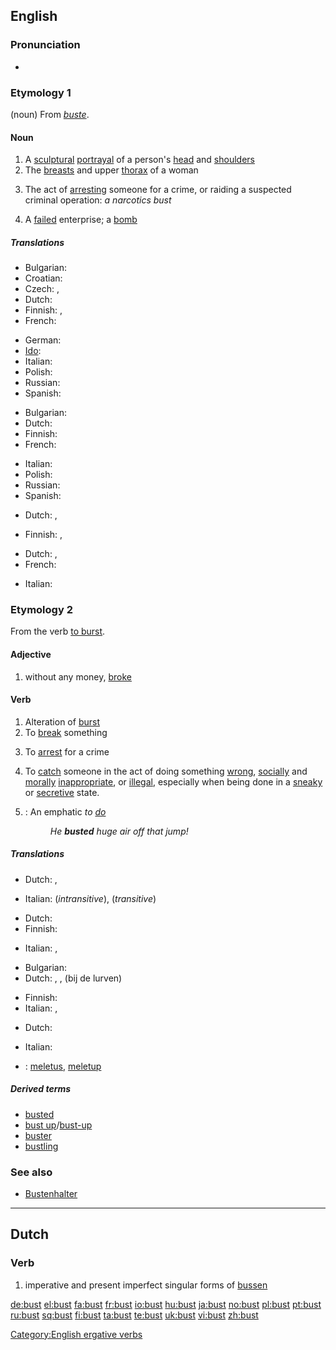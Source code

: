 {{wikipedia}}
==English==

===Pronunciation===
* {{IPA|/'bʌst/}}
*: {{rhymes|ʌst}}

===Etymology 1===
(noun) From {{etyl|fr}} ''[[buste]]''.

====Noun====
{{en-noun}}

# A [[sculptural]] [[portrayal]] of a person's [[head]] and [[shoulder]]s
# The [[breast]]s and upper [[thorax]] of a woman
# {{slang}} The act of [[arresting]] someone for a crime, or raiding a suspected criminal operation: ''a narcotics bust''
# {{slang}} A [[failed]] enterprise; a [[bomb]]

=====Translations=====
{{trans-top|sculptural portrayal of a person's head and shoulders}}
* Bulgarian: {{t|bg|бюст|m|sc=Cyrl}}
* Croatian: {{t-|hr|bista|f|alt=bȉsta}}
* Czech: {{t-|cs|busta|f}}, {{t-|cs|bysta|f}}
* Dutch: {{t-|nl|buste}} {{m|f}}
* Finnish: {{t-|fi|rintakuva}}, {{t-|fi|pysti}}
* French: {{t+|fr|buste|m}}
{{trans-mid}}
* German: {{t+|de|Büste|f}}
* [[Ido]]: {{t+|io|busto|xs=Ido}}
* Italian: {{t-|it|busto|m}}
* Polish: {{t|pl|popiersie|m}}
* Russian: {{t|ru|бюст|m|sc=Cyrl}}
* Spanish: {{t+|es|busto|m}}
{{trans-bottom}}

{{trans-top|breasts and upper thorax of a woman}}
* Bulgarian: {{t|bg|бюст|m|sc=Cyrl}}
* Dutch: {{t-|nl|buste}} {{m|f}}
* Finnish: {{t+|fi|povi}}
* French: {{t+|fr|buste|m}}
{{trans-mid}}
* Italian: {{t-|it|busto|m}}
* Polish: {{t|pl|popiersie|m}}
* Russian: {{t|ru|бюст|m|sc=Cyrl}}
* Spanish: {{t+|es|busto|m}}
{{trans-bottom}}

{{trans-top|(slang) act of arresting someone for a crime, or raiding a suspected criminal operation}}
* Dutch: {{t|nl|arrestatie|f}}, {{t-|nl|razzia|f}}
{{trans-mid}}
* Finnish: {{t|fi|pidätys}}, {{t-|fi|ratsia}}
{{trans-bottom}}

{{trans-top|(slang) failed enterprise}}
* Dutch: {{t-|nl|flop}}, {{t-|nl|fiasco|n}}
* French: {{t+|fr|fiasco|m}}
{{trans-mid}}
* Italian: {{t+|it|fiasco|m}}
{{trans-bottom}}

===Etymology 2===
From the verb [[burst#Verb|to burst]].

====Adjective====
{{en-adj|-}}

# {{slang}} without any money, [[broke]]

====Verb====
{{en-verb}}

# Alteration of [[burst]]
# To [[break]] something
# {{slang}} To [[arrest]] for a crime
# {{slang}} To [[catch]] someone in the act of doing something [[wrong]], [[socially]] and [[morally]] [[inappropriate]], or [[illegal]], especially when being done in a [[sneaky]] or [[secretive]] state.
# {{snowboarding}}: An emphatic ''to [[do]]''
#: ''He '''busted''' huge air off that jump!''

=====Translations=====
{{trans-top|alteration of burst}}
* Dutch: {{t+|nl|barsten}}, {{t+|nl|breken}}
{{trans-mid}}
* Italian: {{t+|it|scoppiare}} (''intransitive''), {{t|it|far scoppiare}} (''transitive'')
{{trans-bottom}}

{{trans-top|to break something}}
* Dutch: {{t+|nl|breken}}
* Finnish: {{t+|fi|rikkoa}}
{{trans-mid}}
* Italian: {{t+|it|rompere}}, {{t-|it|sfasciare}}
{{trans-bottom}}

{{trans-top|(slang) to arrest for a crime}}
* Bulgarian: {{t|bg|арестувам|sc=Cyrl}}
* Dutch: {{t+|nl|oppakken}}, {{t+|nl|pakken}}, (bij de lurven) {{t+|nl|vatten}}
{{trans-mid}}
* Finnish: {{t+|fi|pidättää}}
* Italian: {{t-|it|acciuffare}}, {{t+|it|attaccare}}
{{trans-bottom}}

{{trans-top|(slang) to catch someone in the act of doing something wrong, socially and morally inappropriate, or illegal}}
* Dutch: {{t|nl|betrappen}}
{{trans-mid}}
* Italian: {{t|it|sgamare}}
{{trans-bottom}}

{{trans-top|(snowboarding): An emphatic to do}}
{{trans-mid}}
{{trans-bottom}}

{{checktrans-top}}
{{checktrans-mid}}
* {{ttbc|Indonesian}}: [[letus|meletus]], [[letup|meletup]]
{{checktrans-bottom}}

=====Derived terms=====
* [[busted]]
* [[bust up]]/[[bust-up]]
* [[buster]]
* [[bustling]]

===See also===
* [[Bustenhalter]]

[[Category:English ergative verbs]]

----

==Dutch==

===Verb===
{{infl|nl|verb form}}

# imperative and present imperfect singular forms of [[bussen]]

[[de:bust]]
[[el:bust]]
[[fa:bust]]
[[fr:bust]]
[[io:bust]]
[[hu:bust]]
[[ja:bust]]
[[no:bust]]
[[pl:bust]]
[[pt:bust]]
[[ru:bust]]
[[sq:bust]]
[[fi:bust]]
[[ta:bust]]
[[te:bust]]
[[uk:bust]]
[[vi:bust]]
[[zh:bust]]